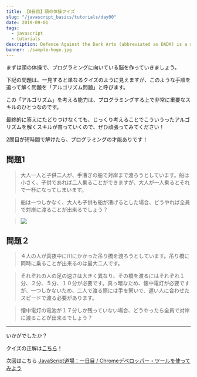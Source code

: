 ```yaml
---
title: 【0日目】頭の体操クイズ
slug: "/javascript_basics/tutorials/day00"
date: 2019-09-01
tags:
  - javascript
  - tutorials
description: Defence Against the Dark Arts (abbreviated as DADA) is a subject taught at Hogwarts School of Witchcraft and Wizardry and Ilvermorny School of Witchcraft and Wizardry. In this class, students study and learn how to defend themselves against all aspects of the Dark Arts, including dark creatures, curses, hexes and jinxes (dark charms), and duelling.
banner: ./sample-hoge.jpg
---
```



<Comment text="参加登録頂いたみなさん、初めまして！一ヶ月間、宜しくお願いします。" />

まずは頭の体操で、プログラミングに向いている脳を作っていきましょう。

下記の問題は、一見すると単なるクイズのように見えますが、このような手順を追って解く問題を「アルゴリズム問題」と呼びます。

この「アルゴリズム」を考える能力は、プログラミングする上で非常に重要なスキルのひとつなのです。

最終的に答えにたどりつけなくても、じっくり考えることでこういうったアルゴリズムを解くスキルが育っていくので、ぜひ頑張ってみてください！

2問目が短時間で解けたら、プログラミングの才能ありです！

<Point title="アルゴリズムとは？" text="アルゴリズム（英: algorithm）は、「計算可能」なことを計算する、形式的な手続きのこと。" />

## 問題1
> 大人一人と子供二人が、手漕ぎの船で対岸まで渡ろうとしています。船は小さく、子供であれば二人乗ることができますが、大人が一人乗るとそれで一杯になってしまいます。

> 船は一つしかなく、大人も子供も船が漕げるとした場合、どうやれば全員で対岸に渡ることが出来るでしょう？

> ![](./quiz_01.jpg)

## 問題２
> ４人の人が真夜中に川にかかった吊り橋を渡ろうとしています。吊り橋に同時に乗ることが出来るのは最大二人です。

> それぞれの人の足の速さは大きく異なり、その橋を渡るにはそれぞれ１分、２分、５分、１０分が必要です。真っ暗なため、懐中電灯が必要ですが、一つしかないため、二人で渡る際には手を繋いで、遅い人に合わせたスピードで渡る必要があります。

> 懐中電灯の電池が１７分しか残っていない場合、どうやったら全員で対岸に渡ることが出来るでしょう？


--- 

いかがでしたか？

クイズの正解は[こちら](day00/answer)！

次回はこちら [JavaScript道場：一日目 / Chromeデベロッパー・ツールを使ってみよう](day01)